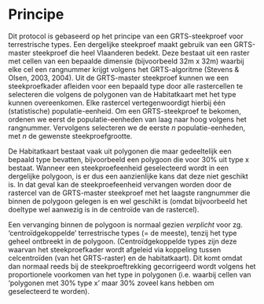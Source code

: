 # Principe

<!--
Korte omschrijving van de principes waarop het veldprotocol gebaseerd is. Bv principe achter het nemen van mengmonsters, principe achter visueel inschatten van de bedekking van een plant, …
-->

Dit protocol is gebaseerd op het principe van een GRTS-steekproef voor terrestrische types. Een dergelijke steekproef maakt gebruik van een GRTS-master steekproef die heel Vlaanderen bedekt.
Deze bestaat uit een raster met cellen van een bepaalde dimensie (bijvoorbeeld 32m x 32m) waarbij elke cel een rangnummer krijgt volgens het GRTS-algoritme (Stevens & Olsen, 2003, 2004).
Uit de GRTS-master steekproef kunnen we een steekproefkader afleiden voor een bepaald type door alle rastercellen te selecteren die volgens de polygonen van de Habitatkaart met het type kunnen overeenkomen.
Elke rastercel vertegenwoordigt hierbij één (statistische) populatie-eenheid.
Om een GRTS-steekproef te bekomen, ordenen we eerst de populatie-eenheden van laag naar hoog volgens het rangnummer.
Vervolgens selecteren we de eerste $n$ populatie-eenheden, met $n$ de gewenste steekproefgrootte.

De Habitatkaart bestaat vaak uit polygonen die maar gedeeltelijk een bepaald type bevatten, bijvoorbeeld een polygoon die voor 30% uit type x bestaat. Wanneer een steekproefeenheid geselecteerd wordt in een dergelijke polygoon, is er dus een aanzienlijke kans dat deze niet geschikt is. In dat geval kan de steekproefeenheid vervangen worden door de rastercel van de GRTS-master steekproef met het laagste rangnummer die binnen de polygoon gelegen is en wel geschikt is (omdat bijvoorbeeld het doeltype wel aanwezig is in de centroïde van de rastercel).          

Een vervanging binnen de polygoon is normaal gezien _verplicht_ voor zg. 'centroïdgekoppelde' terrestrische types (= de meeste), tenzij het type geheel ontbreekt in de polygoon.
(Centroïdgekoppelde types zijn deze waarvan het steekproefkader wordt afgeleid via koppeling tussen celcentroïden (van het GRTS-raster) en de habitatkaart).
Dit komt omdat dan normaal reeds bij de steekproeftrekking gecorrigeerd wordt volgens het proportionele voorkomen van het type in polygonen (i.e. waarbij cellen van 'polygonen met 30% type x' maar 30% zoveel kans hebben om geselecteerd te worden).
